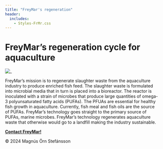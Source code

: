 ```yaml
---
title: "FreyMar's regeneration"
header:
  includes:
    - Styles-FrMr.css
---
```


<html lang="en">

<h1>FreyMar's regeneration cycle for aquaculture</h1>
<div class="line"></div>

<img src="SourceDocuments/RegenerationCycle-2,0.svg" alt="_" class="img_index"> 

FreyMar's mission is to regenerate slaughter waste from the aquaculture industry to produce enriched fish feed. The slaughter waste is formulated into microbial media that in turn is placed into a bioreactor. The reactor is inoculated with a strain of microbes that produce large quantities of omega-3 polyunsaturated fatty acids (PUFAs). The PFUAs are essential for healthy fish growth in aquaculture. Currently, fish meal and fish oils are the source of PUFAs. FreyMar's technology goes straight to the primary source of PUFAs, marine microbes. FreyMar’s technology regenerates aquaculture waste that otherwise would go to a landfill making the industry sustainable.

<!-- Footer: -->

<head>
    <meta charset="UTF-8">
    <meta name="viewport" content="width=device-width, initial-scale=1.0">
    <link rel="stylesheet" href="Styles-FrMr.css">
    <title>My Website</title>
</head>

<body>
    <!-- Your website content goes here -->
    <footer>
        <p><a href="mailto:mostinn@gmail.com"><b>Contact FreyMar!</b></a></p>
        <p>© 2024 Magnús Örn Stefánsson</p>
    </footer>
</body>
</html>
